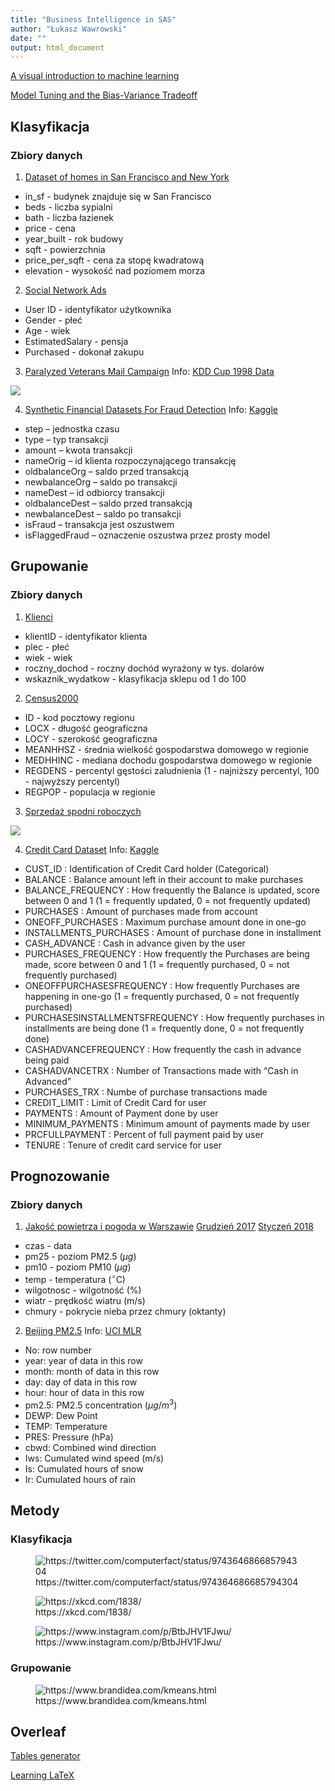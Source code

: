 ```yaml
---
title: "Business Intelligence in SAS"
author: "Łukasz Wawrowski"
date: ""
output: html_document
---
```


[A visual introduction to machine learning](http://www.r2d3.us/visual-intro-to-machine-learning-part-1/)

[Model Tuning and the Bias-Variance Tradeoff](http://www.r2d3.us/visual-intro-to-machine-learning-part-2/)

## Klasyfikacja

### Zbiory danych

1. [Dataset of homes in San Francisco and New York](data/sf_ny_homes.csv)

  - in_sf - budynek znajduje się w San Francisco
  - beds - liczba sypialni
  - bath - liczba łazienek
  - price - cena
  - year_built - rok budowy
  - sqft - powierzchnia 
  - price_per_sqft - cena za stopę kwadratową
  - elevation - wysokość nad poziomem morza

2. [Social Network Ads](data/Social_Network_Ads.csv)

  - User ID - identyfikator użytkownika
  - Gender - płeć
  - Age - wiek
  - EstimatedSalary - pensja
  - Purchased - dokonał zakupu

3. [Paralyzed Veterans Mail Campaign](data/pva97nk.sas7bdat) Info: [KDD Cup 1998 Data](https://kdd.ics.uci.edu/databases/kddcup98/kddcup98.html)

![](img/pva97nk.png)

4. [Synthetic Financial Datasets For Fraud Detection](https://goo.gl/4PXWW9) Info: [Kaggle](https://www.kaggle.com/ntnu-testimon/paysim1)

  - step – jednostka czasu
  - type – typ transakcji
  - amount – kwota transakcji
  - nameOrig – id klienta rozpoczynającego transakcję
  - oldbalanceOrg – saldo przed transakcją
  - newbalanceOrg – saldo po transakcji
  - nameDest – id odbiorcy transakcji
  - oldbalanceDest – saldo przed transakcją
  - newbalanceDest – saldo po transakcji
  - isFraud – transakcja jest oszustwem
  - isFlaggedFraud – oznaczenie oszustwa przez prosty model

## Grupowanie

### Zbiory danych

1. [Klienci](data/klienci.csv)

- klientID - identyfikator klienta
- plec - płeć
- wiek - wiek
- roczny_dochod - roczny dochód wyrażony w tys. dolarów
- wskaznik_wydatkow - klasyfikacja sklepu od 1 do 100

2. [Census2000](data/census2000.sas7bdat)

- ID - kod pocztowy regionu
- LOCX - długość geograficzna
- LOCY - szerokość geograficzna
- MEANHHSZ - średnia wielkość gospodarstwa domowego w regionie
- MEDHHINC - mediana dochodu gospodarstwa domowego w regionie
- REGDENS - percentyl gęstości zaludnienia (1 - najniższy percentyl, 100 - najwyższy percentyl)
- REGPOP - populacja w regionie

3. [Sprzedaż spodni roboczych](data/dungaree.sas7bdat)

![](img/dungaree.png)

4. [Credit Card Dataset](data/credit_cards.csv) Info: [Kaggle](https://www.kaggle.com/arjunbhasin2013/ccdata)

- CUST_ID : Identification of Credit Card holder (Categorical) 
- BALANCE : Balance amount left in their account to make purchases 
- BALANCE_FREQUENCY : How frequently the Balance is updated, score between 0 and 1 (1 = frequently updated, 0 = not frequently updated)
- PURCHASES : Amount of purchases made from account 
- ONEOFF_PURCHASES : Maximum purchase amount done in one-go 
- INSTALLMENTS_PURCHASES : Amount of purchase done in installment 
- CASH_ADVANCE : Cash in advance given by the user 
- PURCHASES_FREQUENCY : How frequently the Purchases are being made, score between 0 and 1 (1 = frequently purchased, 0 = not frequently purchased)
- ONEOFFPURCHASESFREQUENCY : How frequently Purchases are happening in one-go (1 = frequently purchased, 0 = not frequently purchased) 
- PURCHASESINSTALLMENTSFREQUENCY : How frequently purchases in installments are being done (1 = frequently done, 0 = not frequently done) 
- CASHADVANCEFREQUENCY : How frequently the cash in advance being paid 
- CASHADVANCETRX : Number of Transactions made with "Cash in Advanced" 
- PURCHASES_TRX : Numbe of purchase transactions made 
- CREDIT_LIMIT : Limit of Credit Card for user
- PAYMENTS : Amount of Payment done by user
- MINIMUM_PAYMENTS : Minimum amount of payments made by user 
- PRCFULLPAYMENT : Percent of full payment paid by user 
- TENURE : Tenure of credit card service for user

## Prognozowanie

### Zbiory danych

1. [Jakość powietrza i pogoda w Warszawie](data/pyly_pogoda.xlsx) [Grudzień 2017](data/pyly_pogoda_201712.xlsx) [Styczeń 2018](data/pyly_pogoda_201801.xlsx)

- czas - data
- pm25 - poziom PM2.5 ($\mu g$)
- pm10 - poziom PM10 ($\mu g$)
- temp - temperatura ($^{\circ}$C)
- wilgotnosc - wilgotność (%)
- wiatr - prędkość wiatru (m/s)
- chmury - pokrycie nieba przez chmury (oktanty)

2. [Beijing PM2.5](data/PRSA_data.csv) Info: [UCI MLR](http://archive.ics.uci.edu/ml/datasets/Beijing+PM2.5+Data)

- No: row number 
- year: year of data in this row 
- month: month of data in this row 
- day: day of data in this row 
- hour: hour of data in this row 
- pm2.5: PM2.5 concentration ($\mu g/m^3$) 
- DEWP: Dew Point 
- TEMP: Temperature
- PRES: Pressure (hPa) 
- cbwd: Combined wind direction 
- Iws: Cumulated wind speed (m/s) 
- Is: Cumulated hours of snow 
- Ir: Cumulated hours of rain 

## Metody

### Klasyfikacja

![https://twitter.com/computerfact/status/974364686685794304](img/twitter.png)

![https://xkcd.com/1838/](img/machine_learning.png)

![https://www.instagram.com/p/BtbJHV1FJwu/](img/nn.jpg)

### Grupowanie

![https://www.brandidea.com/kmeans.html](img/kmeans.jpg)

## Overleaf

[Tables generator](https://www.tablesgenerator.com/latex_tables)

[Learning LaTeX](https://www.overleaf.com/learn)